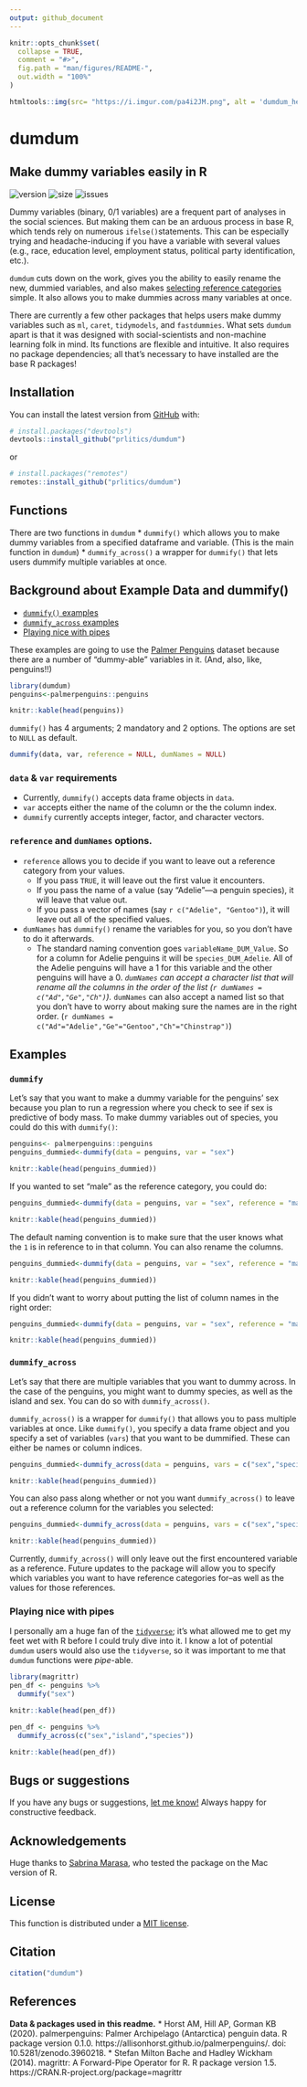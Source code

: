 ```yaml
---
output: github_document
---
```


<!-- README.md is generated from README.Rmd. Please edit that file -->

```r
knitr::opts_chunk$set(
  collapse = TRUE,
  comment = "#>",
  fig.path = "man/figures/README-",
  out.width = "100%"
)
```
```r
htmltools::img(src= "https://i.imgur.com/pa4i2JM.png", alt = 'dumdum_hexagon', style = 'position:absolute; top:0; right:0; padding:10px; width:60%')
```


# dumdum
## Make dummy variables easily in R
<!-- badges: start -->
![version](https://img.shields.io/badge/version-v.0.8.5-blue)
![size](https://img.shields.io/github/repo-size/prlitics/dumdum)
![issues](https://img.shields.io/github/issues/prlitics/dumdum)
<!-- badges: end -->

Dummy variables (binary, 0/1 variables) are a frequent part of analyses in the social sciences. But making them can be an arduous process in base R, which tends rely on  numerous `ifelse()`statements. This can be especially trying and headache-inducing if you have a variable with several values (e.g., race, education level, employment status, political party identification, etc.). 

`dumdum` cuts down on the work, gives you the ability to easily rename the new, dummied variables, and also makes [selecting reference categories](https://stats.idre.ucla.edu/other/mult-pkg/faq/general/faqwhat-is-dummy-coding/) simple. It also allows you to make dummies across many variables at once. 

There are currently a few other packages that helps users make dummy variables such as `ml`, `caret`, `tidymodels`, and `fastdummies`. What sets `dumdum` apart is that it was designed with social-scientists and non-machine learning folk in mind. Its functions are flexible and intuitive. It also requires no package dependencies; all that's necessary to have installed are the base R packages!

## Installation

You can install the latest version from [GitHub](https://github.com/) with:

``` r
# install.packages("devtools")
devtools::install_github("prlitics/dumdum")
```

or

```r
# install.packages("remotes")
remotes::install_github("prlitics/dumdum")
```
## Functions
There are two functions in `dumdum`
* `dummify()` which allows you to make dummy variables from a specified dataframe and variable. (This is the main function in `dumdum`)
* `dummify_across()` a wrapper for `dummify()` that lets users dummify multiple variables at once.

## Background about Example Data and dummify()

* [`dummify()` examples](#dummify)
* [`dummify_across` examples](#dummify_across)
* [Playing nice with pipes](#playing-nice-with-pipes)

These examples are going to use the [Palmer Penguins](https://github.com/allisonhorst/palmerpenguins) dataset because there are a number of "dummy-able" variables in it. (And, also, like, penguins!!)



```r
library(dumdum)
penguins<-palmerpenguins::penguins
```

```r
knitr::kable(head(penguins))
```


`dummify()` has 4 arguments; 2 mandatory and 2 options. The options are set to `NULL` as default.

```r
dummify(data, var, reference = NULL, dumNames = NULL)
```

### `data` & `var` requirements
* Currently, `dummify()` accepts data frame objects in `data`. 
* `var` accepts either the name of the column or the the column index.
* `dummify` currently accepts integer, factor, and character vectors. 

### `reference` and `dumNames` options.
* `reference` allows you to decide if you want to leave out a reference category from your values.
    * If you pass `TRUE`, it will leave out the first value it encounters.
    * If you pass the name of a value (say "Adelie"---a penguin species), it will leave that value out.
    * If you pass a vector of names (say ```r c("Adelie", "Gentoo")```), it will leave out all of the specified values.
* `dumNames` has `dummify()` rename the variables for you, so you don't have to do it afterwards.
    * The standard naming convention goes `variableName_DUM_Value`. So for a column for Adelie penguins it will be `species_DUM_Adelie`. All of the Adelie penguins will have a 1 for this variable and the other penguins will have a 0. 
    *`dumNames` can accept a character list that will rename all the columns in the order of the list (```r dumNames = c("Ad","Ge","Ch")```).
    *`dumNames` can also accept a named list so that you don't have to worry about making sure the names are in the right order. (```r dumNames = c("Ad"="Adelie","Ge"="Gentoo","Ch"="Chinstrap")```)

## Examples
### `dummify` {#dummify}
Let's say that you want to make a dummy variable for the penguins' sex because you plan to run a regression where you check to see if sex is predictive of body mass. To make dummy variables out of species, you could do this with `dummify()`:

```r
penguins<- palmerpenguins::penguins
penguins_dummied<-dummify(data = penguins, var = "sex")
```

```r
knitr::kable(head(penguins_dummied))
```

If you wanted to set "male" as the reference category, you could do: 
```r
penguins_dummied<-dummify(data = penguins, var = "sex", reference = "male")
```
```r
knitr::kable(head(penguins_dummied))
```

The default naming convention is to make sure that the user knows what the `1` is in reference to in that column. You can also rename the columns. 

```r
penguins_dummied<-dummify(data = penguins, var = "sex", reference = "male", dumNames = c("f","unknown"))
```
```r
knitr::kable(head(penguins_dummied))
```

If you didn't want to worry about putting the list of column names in the right order:
```r
penguins_dummied<-dummify(data = penguins, var = "sex", reference = "male", dumNames = c("f"="female","unknown"=NA))
```
```r
knitr::kable(head(penguins_dummied))
```

### `dummify_across`
Let's say that there are multiple variables that you want to dummy across. In the case of the penguins, you might want to dummy species, as well as the island and sex. You can do so with `dummify_across()`. 

`dummify_across()` is a wrapper for `dummify()` that allows you to pass multiple variables at once. Like `dummify()`,  you specify a data frame object and you specify a set of variables (`vars`) that you want to be dummified. These can either be names or column indices. 

```r
penguins_dummied<-dummify_across(data = penguins, vars = c("sex","species","island"))
```
```r
knitr::kable(head(penguins_dummied))
```

You can also pass along whether or not you want `dummify_across()` to leave out a reference column for the variables you selected:

```r
penguins_dummied<-dummify_across(data = penguins, vars = c("sex","species","island"), reference = TRUE)
```
```r
knitr::kable(head(penguins_dummied))
```

Currently, `dummify_across()` will only leave out the first encountered variable as a reference. Future updates to the package will allow you to specify which variables you want to have reference categories for--as well as the values for those references.  

### Playing nice with pipes
I personally am a huge fan of the [`tidyverse`](https://www.tidyverse.org/); it's what allowed me to get my feet wet with R before I could truly dive into it. I know a lot of potential `dumdum` users would also use the `tidyverse`, so it was important to me that `dumdum` functions were *pipe*-able. 

```r
library(magrittr)
pen_df <- penguins %>%
  dummify("sex")

```
```r
knitr::kable(head(pen_df))
```

```r
pen_df <- penguins %>%
  dummify_across(c("sex","island","species"))

```
```r
knitr::kable(head(pen_df))
```

## Bugs or suggestions
If you have any bugs or suggestions, [let me know!](https://github.com/prlitics/dumdum/issues) Always happy for constructive feedback. 

## Acknowledgements
Huge thanks to [Sabrina Marasa](https://twitter.com/sabrina_marasa), who tested the package on the Mac version of R. 

## License 
This function is distributed under a [MIT license](https://choosealicense.com/licenses/mit/).

## Citation
```r
citation("dumdum")
```


## References
**Data & packages used in this readme.**
*  Horst AM, Hill AP, Gorman KB (2020). palmerpenguins: Palmer Archipelago (Antarctica) penguin data. R package version 0.1.0. https://allisonhorst.github.io/palmerpenguins/. doi: 10.5281/zenodo.3960218.
* Stefan Milton Bache and Hadley Wickham (2014). magrittr: A Forward-Pipe Operator for R.
  R package version 1.5. https://CRAN.R-project.org/package=magrittr

